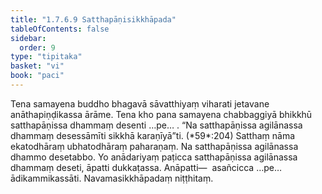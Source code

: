 ```yaml
---
title: "1.7.6.9 Satthapāṇisikkhāpada"
tableOfContents: false
sidebar:
  order: 9
type: "tipitaka"
basket: "vi"
book: "paci"
---
```



<DynamicBreadcrumb />

<Division number="636" book="paci" e="ch" v="2" p="263">

<Paragraph number="1990" book="paci">
Tena samayena buddho bhagavā sāvatthiyaṃ viharati jetavane anāthapiṇḍikassa ārāme. Tena kho pana samayena chabbaggiyā bhikkhū satthapāṇissa dhammaṃ desenti …pe… .
</Paragraph>

<Paragraph number="1991" book="paci">
<Emphasis>“Na satthapāṇissa agilānassa dhammaṃ desessāmīti sikkhā karaṇīyā”</Emphasis>ti. (*59*:<Emphasis>204</Emphasis>)
</Paragraph>

<Paragraph number="1992" book="paci">
<Emphasis>Satthaṃ</Emphasis> nāma ekatodhāraṃ ubhatodhāraṃ paharaṇaṃ.
</Paragraph>

<Paragraph number="1993" book="paci">
Na satthapāṇissa agilānassa dhammo desetabbo. Yo anādariyaṃ paṭicca satthapāṇissa agilānassa dhammaṃ deseti, āpatti dukkaṭassa.
</Paragraph>

<Paragraph number="1994" book="paci">
Anāpatti—  asañcicca …pe…  ādikammikassāti.

</Paragraph>
</Division>

<Paragraph number="1995" type="center" book="paci">
Navamasikkhāpadaṃ niṭṭhitaṃ.
</Paragraph>